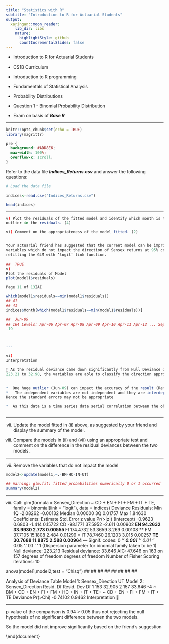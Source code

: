 ```yaml
---
title: "Statistics with R"
subtitle: "Introduction to R for Actuarial Students"
output:
  xaringan::moon_reader:
    lib_dir: libs
    nature:
      highlightStyle: github
      countIncrementalSlides: false
---
```


* Introduction to R for Actuarial Students

* CS1B Curriculum

* Introduction to R programming
* Fundamentals of Statistical Analysis
* Probability Distributions

* Question 1 - Binomial Probability Distribution
* Exam on basis of ***Base R***

---


```r
knitr::opts_chunk$set(echo = TRUE)
library(magrittr)
```

```css
pre {
  background: #ADD8E6;
  max-width: 100%;
  overflow-x: scroll;
}
```

Refer to the data file ***Indices_Returns.csv*** and answer the following questions:


```r
# Load the data file

indices<-read.csv("Indices_Returns.csv")
```

```r
head(indices)
```

---


```r
v) Plot the residuals of the fitted model and identify which month is the most significant
outlier in the residuals. (4)

vi) Comment on the appropriateness of the model fitted. (2)


Your actuarial friend has suggested that the current model can be improved by removing the
variables which do not impact the direction of Sensex returns at 95% confidence level and
refitting the GLM with ‘logit’ link function.

```


```r
##  TRUE
v)
Plot the residuals of Model
plot(model1$residuals)

Page 11 of 13IAI

which(model1$residuals==min(model1$residuals))
## 41
## 41
indices$Month[which(model1$residuals==min(model1$residuals))]

##  Jun-09
## 164 Levels: Apr-06 Apr-07 Apr-08 Apr-09 Apr-10 Apr-11 Apr-12 ... Sep
-19



---

vi)
Interpretation

 As the residual deviance came down significantly from Null Deviance of
223.21 to 32.90, the variables are able to classify the direction appropriately


*  One huge outlier (Jun-09) can impact the accuracy of the result (Removing this may reduce the residual deviance further)
*   The independent variables are not independent and they are interdependent (Correlations are very high among the sectors). 
Hence the standard errors may not be appropriate

*  As this data is a time series data serial correlation between the observations need to be considered and the model may have to be fitted after removing serial correlation.



```

----

vii) Update the model fitted in (ii) above, as suggested by your friend and display the summary
of the model.


viii) Compare the models in (ii) and (vii) using an appropriate test and comment on the
difference in the residual deviances between the two models.

---

vii)
Remove the variables that do not impact the model

```r


model2<-update(model1,~.-BM-HC-IN-UT)

## Warning: glm.fit: fitted probabilities numerically 0 or 1 occurred
summary(model2)


```
---
  
viii)
Call:
glm(formula = Sensex_Direction ~ CD + EN + FI + FM + IT + TE,
family = binomial(link = "logit"), data = indices)
Deviance Residuals:
Min
1Q
-2.08262 -0.00132
Median
0.00000
3Q
0.01757
Max
1.84630
Coefficients:
Estimate Std. Error z value Pr(>|z|)
(Intercept) -0.9623
0.6803 -1.414 0.15722
CD
-98.1771
37.5952 -2.611 0.00902 **
EN
94.2632
33.9930
2.773 0.00555 **
FI
174.4732
53.3659
3.269 0.00108 **
FM
37.7105
15.1808
2.484 0.01299 *
IT
78.7460
26.1203
3.015 0.00257 **
TE
30.7688
11.8875
2.588 0.00964 **
---
Signif. codes: 0 '***' 0.001 '**' 0.01 '*' 0.05 '.' 0.1 ' ' 1
(Dispersion parameter for binomial family taken to be 1)
Null deviance: 223.213
Residual deviance: 33.646
AIC: 47.646
on 163
on 157
degrees of freedom
degrees of freedom
Number of Fisher Scoring iterations: 10

anova(model1,model2,test = "Chisq")
##
##
##
##
##
##
##
##

Analysis of Deviance Table
Model 1: Sensex_Direction
UT
Model 2: Sensex_Direction
Resid. Df Resid. Dev Df
1
153
32.905
2
157
33.646 -4
~ BM + CD + EN + FI + FM + HC + IN + IT + TE+
~ CD + EN + FI + FM + IT + TE
Deviance Pr(>Chi)
-0.74102
0.9462
Interpretation





---


p-value of the comparison is 0.94 > 0.05 thus not rejecting the null hypothesis of no significant difference between the two models. 

So the model did not improve significantly based on the friend's suggestion

\end{document}
